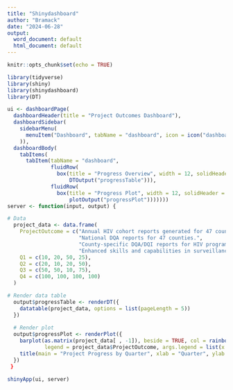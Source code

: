 ```yaml
---
title: "Shinydashboard"
author: "Bramack"
date: "2024-06-28"
output:
  word_document: default
  html_document: default
---
```


```r
knitr::opts_chunk$set(echo = TRUE)
```
```r
library(tidyverse)
library(shiny)
library(shinydashboard)
library(DT)
```


```r
ui <- dashboardPage(
  dashboardHeader(title = "Project Outcomes Dashboard"),
  dashboardSidebar(
    sidebarMenu(
      menuItem("Dashboard", tabName = "dashboard", icon = icon("dashboard"))
    )),
  dashboardBody(
    tabItems(
      tabItem(tabName = "dashboard",
              fluidRow(
                box(title = "Progress Overview", width = 12, solidHeader = TRUE, status = "primary",
                    DTOutput("progressTable"))),
              fluidRow(
                box(title = "Progress Plot", width = 12, solidHeader = TRUE, status = "primary",
                    plotOutput("progressPlot")))))))
server <- function(input, output) {
```


```r
# Data
  project_data <- data.frame(
    ProjectOutcome = c("Annual HIV cohort reports generated for 47 counties.",
                       "National DQA reports for 47 counties.",
                       "County-specific DQA/DQI reports for HIV programs.",
                       "Enhanced skills and capabilities in surveillance units."),
    Q1 = c(10, 20, 50, 25),
    Q2 = c(20, 10, 20, 50),
    Q3 = c(50, 50, 10, 75),
    Q4 = c(100, 100, 100, 100)
  )
```


```r
# Render data table
  output$progressTable <- renderDT({
    datatable(project_data, options = list(pageLength = 5))
  })
  
  # Render plot
  output$progressPlot <- renderPlot({
    barplot(as.matrix(project_data[ , -1]), beside = TRUE, col = rainbow(4),
            legend = project_data$ProjectOutcome, args.legend = list(x = "topright"))
    title(main = "Project Progress by Quarter", xlab = "Quarter", ylab = "Percentage")
  })
 }
```


```r
shinyApp(ui, server)
```

